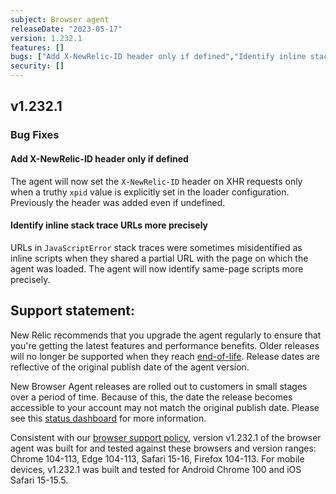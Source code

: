 ```yaml
---
subject: Browser agent
releaseDate: "2023-05-17"
version: 1.232.1
features: []
bugs: ["Add X-NewRelic-ID header only if defined","Identify inline stack trace URLs more precisely"]
security: []
---
```


## v1.232.1

### Bug Fixes

#### Add X-NewRelic-ID header only if defined

The agent will now set the `X-NewRelic-ID` header on XHR requests only when a truthy `xpid` value is explicitly set in the loader configuration. Previously the header was added even if undefined.

#### Identify inline stack trace URLs more precisely

URLs in `JavaScriptError` stack traces were sometimes misidentified as inline scripts when they shared a partial URL with the page on which the agent was loaded. The agent will now identify same-page scripts more precisely.

## Support statement:

New Relic recommends that you upgrade the agent regularly to ensure that you're getting the latest features and performance benefits. Older releases will no longer be supported when they reach [end-of-life](https://docs.newrelic.com/docs/browser/browser-monitoring/getting-started/browser-agent-eol-policy/). Release dates are reflective of the original publish date of the agent version.

New Browser Agent releases are rolled out to customers in small stages over a period of time. Because of this, the date the release becomes accessible to your account may not match the original publish date. Please see this [status dashboard](https://newrelic.github.io/newrelic-browser-agent-release/) for more information.

Consistent with our [browser support policy](https://docs.newrelic.com/docs/browser/new-relic-browser/getting-started/compatibility-requirements-browser-monitoring/#browser-types), version v1.232.1 of the browser agent was built for and tested against these browsers and version ranges: Chrome 104-113, Edge 104-113, Safari 15-16, Firefox 104-113. For mobile devices, v1.232.1 was built and tested for Android Chrome 100 and iOS Safari 15-15.5.
